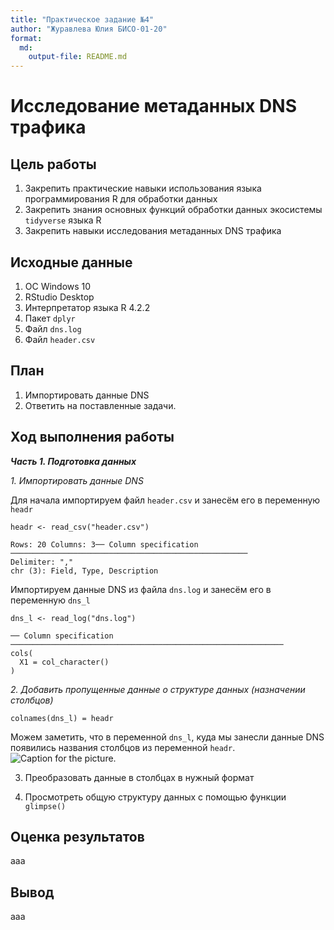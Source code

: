 ```yaml
---
title: "Практическое задание №4"
author: "Журавлева Юлия БИСО-01-20"
format: 
  md:
    output-file: README.md
---
```

# Исследование метаданных DNS трафика

## Цель работы

1. Закрепить практические навыки использования языка программирования R для
обработки данных
2. Закрепить знания основных функций обработки данных экосистемы `tidyverse`
языка R
3. Закрепить навыки исследования метаданных DNS трафика

## Исходные данные

1.  ОС Windows 10
2.  RStudio Desktop
3.  Интерпретатор языка R 4.2.2
4.  Пакет `dplyr`
5.  Файл `dns.log`
6.  Файл `header.csv`  

## План

1. Импортировать данные DNS
2. Ответить на поставленные задачи.

## Ход выполнения работы

***Часть 1. Подготовка данных***

*1. Импортировать данные DNS*

Для начала импортируем файл `header.csv` и занесём его в переменную `headr`
```
headr <- read_csv("header.csv")

Rows: 20 Columns: 3── Column specification ─────────────────────────────────────────────────────
Delimiter: ","
chr (3): Field, Type, Description
```

Импортируем данные DNS из файла `dns.log` и занесём его в переменную `dns_l`
```
dns_l <- read_log("dns.log")

── Column specification ─────────────────────────────────────────────────────────────
cols(
  X1 = col_character()
)
```

*2. Добавить пропущенные данные о структуре данных (назначении столбцов)*
```
colnames(dns_l) = headr
```
Можем заметить, что в переменной `dns_l`, куда мы занесли данные DNS появились названия столбцов из переменной `headr`.
![Caption for the picture.](C:\Users\Юлия\Documents\PZ_sem7_7\PZ_4\screen1.png)

3. Преобразовать данные в столбцах в нужный формат


4. Просмотреть общую структуру данных с помощью функции `glimpse()`

## Оценка результатов

ааа

## Вывод

ааа